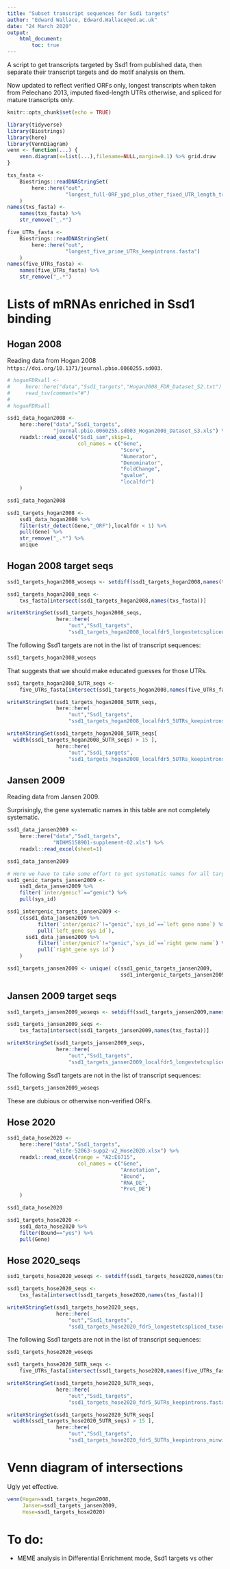 ```yaml
---
title: "Subset transcript sequences for Ssd1 targets"
author: "Edward Wallace, Edward.Wallace@ed.ac.uk"
date: "24 March 2020"
output: 
    html_document:
        toc: true
---
```


A script to get transcripts targeted by Ssd1 from published data, then separate their transcript targets and do motif analysis on them.

Now updated to reflect verified ORFs only, longest transcripts when taken from Pelechano 2013, imputed fixed-length UTRs otherwise, and spliced for mature transcripts only.

```r
knitr::opts_chunk$set(echo = TRUE)

library(tidyverse)
library(Biostrings)
library(here)
library(VennDiagram)
venn <- function(...) {
    venn.diagram(x=list(...),filename=NULL,margin=0.1) %>% grid.draw
}
```

```r
txs_fasta <- 
    Biostrings::readDNAStringSet(
        here::here("out",
                   "longest_full-ORF_ypd_plus_other_fixed_UTR_length_transcripts_nointrons.fasta")
    )
names(txs_fasta) <- 
    names(txs_fasta) %>% 
    str_remove("_.*")

five_UTRs_fasta <- 
    Biostrings::readDNAStringSet(
        here::here("out",
                   "longest_five_prime_UTRs_keepintrons.fasta")
    )
names(five_UTRs_fasta) <- 
    names(five_UTRs_fasta) %>% 
    str_remove("_.*") 
```


# Lists of mRNAs enriched in Ssd1 binding

## Hogan 2008

Reading data from Hogan 2008 `https://doi.org/10.1371/journal.pbio.0060255.sd003`.

```r
# hoganFDRsall <- 
#     here::here("data","Ssd1_targets","Hogan2008_FDR_Dataset_S2.txt") %>%
#     read_tsv(comment="#")
# 
# hoganFDRsall

ssd1_data_hogan2008 <-
    here::here("data","Ssd1_targets",
               "journal.pbio.0060255.sd003_Hogan2008_Dataset_S3.xls") %>%
    readxl::read_excel("Ssd1_sam",skip=1,
                       col_names = c("Gene",
                                     "Score",
                                     "Numerator",
                                     "Denominator",
                                     "FoldChange",
                                     "qvalue",
                                     "localfdr")
    )

ssd1_data_hogan2008

ssd1_targets_hogan2008 <- 
    ssd1_data_hogan2008 %>%
    filter(str_detect(Gene,"_ORF"),localfdr < 1) %>%
    pull(Gene) %>%
    str_remove("_.*") %>%
    unique
```

## Hogan 2008 target seqs

```r
ssd1_targets_hogan2008_woseqs <- setdiff(ssd1_targets_hogan2008,names(txs_fasta))

ssd1_targets_hogan2008_seqs <-
    txs_fasta[intersect(ssd1_targets_hogan2008,names(txs_fasta))]

writeXStringSet(ssd1_targets_hogan2008_seqs,
                here::here(
                    "out","Ssd1_targets",
                    "ssd1_targets_hogan2008_localfdr5_longestetcspliced_txseqs.fasta"))
```

The following Ssd1 targets are not in the list of transcript sequences:

```r
ssd1_targets_hogan2008_woseqs
```

That suggests that we should make educated guesses for those UTRs.

```r
ssd1_targets_hogan2008_5UTR_seqs <-
    five_UTRs_fasta[intersect(ssd1_targets_hogan2008,names(five_UTRs_fasta))]

writeXStringSet(ssd1_targets_hogan2008_5UTR_seqs,
                here::here(
                    "out","Ssd1_targets",
                    "ssd1_targets_hogan2008_localfdr5_5UTRs_keepintrons.fasta"))

writeXStringSet(ssd1_targets_hogan2008_5UTR_seqs[
  width(ssd1_targets_hogan2008_5UTR_seqs) > 15 ],
                here::here(
                    "out","Ssd1_targets",
                    "ssd1_targets_hogan2008_localfdr5_5UTRs_keepintrons_minwidth15.fasta"))
```

## Jansen 2009

Reading data from Jansen 2009.

Surprisingly, the gene systematic names in this table are not completely systematic.

```r

ssd1_data_jansen2009 <-
    here::here("data","Ssd1_targets",
               "NIHMS158901-supplement-02.xls") %>%
    readxl::read_excel(sheet=1)

ssd1_data_jansen2009 

# Here we have to take some effort to get systematic names for all targets
ssd1_genic_targets_jansen2009 <- 
    ssd1_data_jansen2009 %>%
    filter(`inter/genic?`=="genic") %>%
    pull(sys_id)

ssd1_intergenic_targets_jansen2009 <- 
    c(ssd1_data_jansen2009 %>%
          filter(`inter/genic?`!="genic",`sys_id`==`left gene name`) %>%
          pull(`left_gene sys id`),
      ssd1_data_jansen2009 %>%
          filter(`inter/genic?`!="genic",`sys_id`==`right gene name`) %>%
          pull(`right_gene sys id`)
    )

ssd1_targets_jansen2009 <- unique( c(ssd1_genic_targets_jansen2009,
                                     ssd1_intergenic_targets_jansen2009) )
```

## Jansen 2009 target seqs

```r
ssd1_targets_jansen2009_woseqs <- setdiff(ssd1_targets_jansen2009,names(txs_fasta))

ssd1_targets_jansen2009_seqs <-
    txs_fasta[intersect(ssd1_targets_jansen2009,names(txs_fasta))]

writeXStringSet(ssd1_targets_jansen2009_seqs,
                here::here(
                    "out","Ssd1_targets",
                    "ssd1_targets_jansen2009_localfdr5_longestetcspliced_txseqs.fasta"))
```

The following Ssd1 targets are not in the list of transcript sequences:

```r
ssd1_targets_jansen2009_woseqs
```

These are dubious or otherwise non-verified ORFs.

## Hose 2020

```r
ssd1_data_hose2020 <-
    here::here("data","Ssd1_targets",
               "elife-52063-supp2-v2_Hose2020.xlsx") %>%
    readxl::read_excel(range = "A2:E6715",
                       col_names = c("Gene",
                                     "Annotation",
                                     "Bound",
                                     "RNA_DE",
                                     "Prot_DE")
    )

ssd1_data_hose2020

ssd1_targets_hose2020 <- 
    ssd1_data_hose2020 %>%
    filter(Bound=="yes") %>%
    pull(Gene)
```

## Hose 2020_seqs

```r
ssd1_targets_hose2020_woseqs <- setdiff(ssd1_targets_hose2020,names(txs_fasta))

ssd1_targets_hose2020_seqs <-
    txs_fasta[intersect(ssd1_targets_hose2020,names(txs_fasta))]

writeXStringSet(ssd1_targets_hose2020_seqs,
                here::here(
                    "out","Ssd1_targets",
                    "ssd1_targets_hose2020_fdr5_longestetcspliced_txseqs.fasta"))
```

The following Ssd1 targets are not in the list of transcript sequences:

```r
ssd1_targets_hose2020_woseqs
```

```r
ssd1_targets_hose2020_5UTR_seqs <-
    five_UTRs_fasta[intersect(ssd1_targets_hose2020,names(five_UTRs_fasta))]

writeXStringSet(ssd1_targets_hose2020_5UTR_seqs,
                here::here(
                    "out","Ssd1_targets",
                    "ssd1_targets_hose2020_fdr5_5UTRs_keepintrons.fasta"))

writeXStringSet(ssd1_targets_hose2020_5UTR_seqs[
  width(ssd1_targets_hose2020_5UTR_seqs) > 15 ],
                here::here(
                    "out","Ssd1_targets",
                    "ssd1_targets_hose2020_fdr5_5UTRs_keepintrons_minwidth15.fasta"))
```

# Venn diagram of intersections

Ugly yet effective.

```r
venn(Hogan=ssd1_targets_hogan2008,
     Jansen=ssd1_targets_jansen2009,
     Hose=ssd1_targets_hose2020)
```

# To do:

* MEME analysis in Differential Enrichment mode, Ssd1 targets vs other